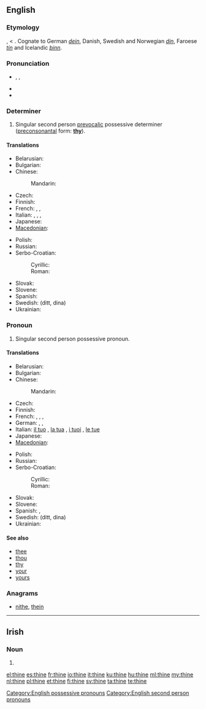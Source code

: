 {{wikipedia}}
==English==

===Etymology===
{{etyl|enm}} {{term|thyn|lang=enm}}, {{term|þyn|lang=enm}} < {{etyl|ang}} {{term|þin|þīn|lang=ang}}. Cognate to German ''[[dein]]'', Danish, Swedish and Norwegian ''[[din]]'', Faroese ''[[tín]]'' and Icelandic ''[[þinn]]''.

===Pronunciation===
* {{a|UK}} {{enPR|<i>th</i>īn}}, {{IPA|/ðaɪn/}}, {{SAMPA|/DaIn/}}
* {{audio|en-us-thine.ogg|Audio (US)}}
* {{rhymes|aɪn}}

===Determiner===
{{en-det|your}}

# {{archaic}} Singular second person [[prevocalic]] possessive determiner ([[preconsonantal]] form: '''[[thy]]''').

====Translations====
{{trans-top|possessive determiner}}
* Belarusian: {{t|be|твой|tr=tvoj|sc=Cyrl}}
* Bulgarian: {{t|bg|твой|tr=tvoj|sc=Cyrl}}
* Chinese:
*: Mandarin: {{t|zh|你|tr=nǐde|alt=你的|sc=Hani}}
* Czech: {{t|cs|tvůj}}
* Finnish: {{t+|fi|sinun}}
* French: {{t+|fr|ton|m|s}}, {{t+|fr|ta|f|s}}, {{t+|fr|tes|p}}
* Italian: {{t+|it|tuo|m|s}}, {{t+|it|tua|f|s}}, {{t+|it|tuoi|m|p}}, {{t+|it|tue|f|p}}
* Japanese: {{t|ja|お前|tr=おまえの, omae-no|alt=お前の|sc=Jpan}}
* [[Macedonian]]: {{t|mk|твој|tr=tvoj|sc=Cyrl}}
{{trans-mid}}
* Polish: {{t|pl|twój}}
* Russian: {{t|ru|твой|tr=tvoj|sc=Cyrl}}
* Serbo-Croatian:
*: Cyrillic: {{t|sh|твој}}
*: Roman: {{t|sh|tvoj}}
* Slovak: {{t|sk|tvoj}}
* Slovene: {{t|sl|tvoj}}
* Spanish: {{t|es|tu}}
* Swedish: {{t+|sv|din}} (ditt, dina)
* Ukrainian: {{t|uk|твій|tr=tvij|sc=Cyrl}}
{{trans-bottom}}

===Pronoun===
{{en-pron|yours}}

# {{archaic}} Singular second person possessive pronoun.

====Translations====
{{trans-top|possessive pronoun}}
* Belarusian: {{t|be|твой|tr=tvoj|sc=Cyrl}}
* Bulgarian: {{t|bg|твой|tr=tvoj|sc=Cyrl}}
* Chinese:
*: Mandarin: {{t|zh|你|tr=nǐde|alt=你的|sc=Hani}}
* Czech: {{t|cs|tvůj}}
* Finnish: {{t+|fi|sinun}}
* French: {{t+|fr|le tien|m|s}}, {{t+|fr|la tienne|f|s}}, {{t+|fr|les tiens|m|p}}, {{t+|fr|les tiennes|f|p}}
* German: {{t+|de|dein|m|n}}, {{t+|de|deine|f}}, {{t+|de|deine|p}}
* Italian: [[il tuo]] {{m}}{{s}}, [[la tua]] {{f}}{{s}}, [[i tuoi]] {{m}}{{p}}, [[le tue]]
* Japanese: {{t|ja|お前|tr=おまえの, omae-no|alt=お前の|sc=Jpan}}
* [[Macedonian]]: {{t|mk|твој|tr=tvoj|sc=Cyrl}}
{{trans-mid}}
* Polish: {{t|pl|twój}}
* Russian: {{t|ru|твой|tr=tvoj|sc=Cyrl}}
* Serbo-Croatian:
*: Cyrillic: {{t|sh|твој}}
*: Roman: {{t|sh|tvoj}}
* Slovak: {{t|sk|tvoj}}
* Slovene: {{t|sl|tvoj}}
* Spanish: {{t|es|el tuyo|m}}, {{t|es|la tuya|f}}
* Swedish: {{t+|sv|din}} (ditt, dina)
* Ukrainian: {{t|uk|твій|tr=tvij|sc=Cyrl}}
{{trans-bottom}}

====See also====
* [[thee]]
* [[thou]]
* [[thy]]
* [[your]]
* [[yours]]

===Anagrams===
* [[nithe#English|nithe]], [[thein#English|thein]]

[[Category:English possessive pronouns]]
[[Category:English second person pronouns]]

----

==Irish==

===Noun===
{{infl|ga|noun form}}

# {{mutation of|tine#Irish|tine}}

[[el:thine]]
[[es:thine]]
[[fr:thine]]
[[io:thine]]
[[it:thine]]
[[ku:thine]]
[[hu:thine]]
[[ml:thine]]
[[my:thine]]
[[nl:thine]]
[[pl:thine]]
[[et:thine]]
[[fi:thine]]
[[sv:thine]]
[[ta:thine]]
[[te:thine]]